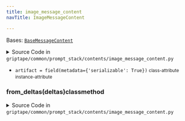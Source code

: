 ```yaml
---
title: image_message_content
navTitle: ImageMessageContent

---
```


<span id="griptape.common.prompt_stack.contents.image_message_content.ImageMessageContent"></span>

Bases:
 [`BaseMessageContent`](../..#griptape.common.BaseMessageContent "BaseMessageContent (griptape.common.BaseMessageContent)")

<details><summary>Source Code in <code>griptape&#47;common&#47;prompt_stack&#47;contents&#47;image_message_content.py</code></summary>

```python
@define
class ImageMessageContent(BaseMessageContent):
    artifact: Union[ImageArtifact, ImageUrlArtifact] = field(metadata={"serializable": True})

    @classmethod
    def from_deltas(cls, deltas: Sequence[BaseDeltaMessageContent]) -> ImageMessageContent:
        raise NotImplementedError
```

</details>

-   `artifact = field(metadata={'serializable': True})` <small>class-attribute</small> <small>instance-attribute</small>  <span id="griptape.common.prompt_stack.contents.image_message_content.ImageMessageContent.artifact"></span> 

<span id="griptape.common.prompt_stack.contents.image_message_content.ImageMessageContent.from_deltas"></span>

### from_deltas(deltas)classmethod

<details><summary>Source Code in <code>griptape&#47;common&#47;prompt_stack&#47;contents&#47;image_message_content.py</code></summary>

```python
@classmethod
def from_deltas(cls, deltas: Sequence[BaseDeltaMessageContent]) -> ImageMessageContent:
    raise NotImplementedError
```

</details>

